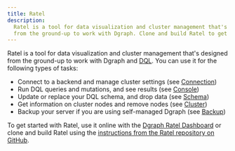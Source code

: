 ```yaml
---
title: Ratel
description:
  Ratel is a tool for data visualization and cluster management that's designed
  from the ground-up to work with Dgraph. Clone and build Ratel to get started.
---
```


Ratel is a tool for data visualization and cluster management that's designed
from the ground-up to work with Dgraph and [DQL](/dgraph/dql/schema). You can
use it for the following types of tasks:

- Connect to a backend and manage cluster settings (see
  [Connection](./connection))
- Run DQL queries and mutations, and see results (see [Console](./console))
- Update or replace your DQL schema, and drop data (see [Schema](./schema))
- Get information on cluster nodes and remove nodes (see [Cluster](./cluster))
- Backup your server if you are using self-managed Dgraph (see
  [Backup](./backups))

To get started with Ratel, use it online with the
[Dgraph Ratel Dashboard](https://play.dgraph.io) or clone and build Ratel using
the
[instructions from the Ratel repository on GitHub](https://github.com/hypermodeinc/ratel/blob/main/INSTRUCTIONS.md).
